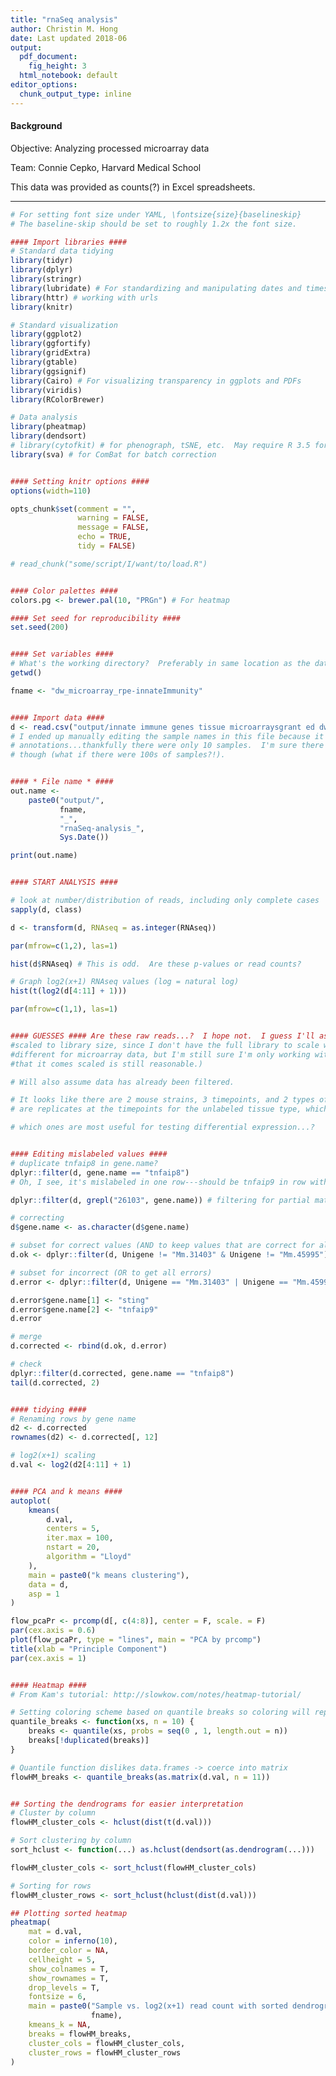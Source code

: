 ```yaml
---
title: "rnaSeq analysis"
author: Christin M. Hong
date: Last updated 2018-06
output:
  pdf_document: 
    fig_height: 3
  html_notebook: default
editor_options:
  chunk_output_type: inline
---
```

\fontsize{8}{10}
\selectfont


#### Background ####

Objective: Analyzing processed microarray data

Team: Connie Cepko, Harvard Medical School


This data was provided as counts(?) in Excel spreadsheets.

---


```r

# For setting font size under YAML, \fontsize{size}{baselineskip} 
# The baseline-skip should be set to roughly 1.2x the font size.

#### Import libraries ####
# Standard data tidying
library(tidyr)
library(dplyr)
library(stringr)
library(lubridate) # For standardizing and manipulating dates and times
library(httr) # working with urls
library(knitr)

# Standard visualization
library(ggplot2)
library(ggfortify)
library(gridExtra)
library(gtable)
library(ggsignif)
library(Cairo) # For visualizing transparency in ggplots and PDFs
library(viridis)
library(RColorBrewer)

# Data analysis
library(pheatmap)
library(dendsort)
# library(cytofkit) # for phenograph, tSNE, etc.  May require R 3.5 for "max DLL" issue
library(sva) # for ComBat for batch correction


#### Setting knitr options ####
options(width=110)

opts_chunk$set(comment = "", 
               warning = FALSE, 
               message = FALSE, 
               echo = TRUE, 
               tidy = FALSE)

# read_chunk("some/script/I/want/to/load.R")


#### Color palettes ####
colors.pg <- brewer.pal(10, "PRGn") # For heatmap

```

```r

#### Set seed for reproducibility ####
set.seed(200)


#### Set variables ####
# What's the working directory?  Preferably in same location as the data and Rproject.
getwd()

fname <- "dw_microarray_rpe-innateImmunity"


#### Import data ####
d <- read.csv("output/innate immune genes tissue microarraysgrant ed dw copy.csv")
# I ended up manually editing the sample names in this file because it was the easiest way to generate usable
# annotations...thankfully there were only 10 samples.  I'm sure there are more elegant ways of doing it,
# though (what if there were 100s of samples?!).


#### * File name * ####
out.name <-
    paste0("output/",
           fname,
           "_",
           "rnaSeq-analysis_",
           Sys.Date())

print(out.name)


#### START ANALYSIS ####

# look at number/distribution of reads, including only complete cases
sapply(d, class)

d <- transform(d, RNAseq = as.integer(RNAseq))

par(mfrow=c(1,2), las=1)

hist(d$RNAseq) # This is odd.  Are these p-values or read counts?

# Graph log2(x+1) RNAseq values (log = natural log)
hist(t(log2(d[4:11] + 1)))

par(mfrow=c(1,1), las=1)


#### GUESSES #### Are these raw reads...?  I hope not.  I guess I'll assume that these have at least been
#scaled to library size, since I don't have the full library to scale with anyway.  (Not sure if it's
#different for microarray data, but I'm still sure I'm only working with a subset of the data, so assuming
#that it comes scaled is still reasonable.)

# Will also assume data has already been filtered.

# It looks like there are 2 mouse strains, 3 timepoints, and 2 types of tissue (whole retina vs. RPE?).  There
# are replicates at the timepoints for the unlabeled tissue type, which I'm going to assume is whole retina.

# which ones are most useful for testing differential expression...?


#### Editing mislabeled values ####
# duplicate tnfaip8 in gene.name?
dplyr::filter(d, gene.name == "tnfaip8")
# Oh, I see, it's mislabeled in one row---should be tnfaip9 in row with Unigene Mm.31403.

dplyr::filter(d, grepl("26103", gene.name)) # filtering for partial match with grep

# correcting
d$gene.name <- as.character(d$gene.name)

# subset for correct values (AND to keep values that are correct for all counts)
d.ok <- dplyr::filter(d, Unigene != "Mm.31403" & Unigene != "Mm.45995")

# subset for incorrect (OR to get all errors)
d.error <- dplyr::filter(d, Unigene == "Mm.31403" | Unigene == "Mm.45995")

d.error$gene.name[1] <- "sting"
d.error$gene.name[2] <- "tnfaip9"
d.error

# merge
d.corrected <- rbind(d.ok, d.error)

# check
dplyr::filter(d.corrected, gene.name == "tnfaip8")
tail(d.corrected, 2)


#### tidying ####
# Renaming rows by gene name
d2 <- d.corrected
rownames(d2) <- d.corrected[, 12]

# log2(x+1) scaling
d.val <- log2(d2[4:11] + 1)


#### PCA and k means ####
autoplot(
    kmeans(
        d.val,
        centers = 5,
        iter.max = 100,
        nstart = 20,
        algorithm = "Lloyd"
    ),
    main = paste0("k means clustering"),
    data = d,
    asp = 1
)

flow_pcaPr <- prcomp(d[, c(4:8)], center = F, scale. = F)
par(cex.axis = 0.6)
plot(flow_pcaPr, type = "lines", main = "PCA by prcomp")
title(xlab = "Principle Component")
par(cex.axis = 1)


#### Heatmap ####
# From Kam's tutorial: http://slowkow.com/notes/heatmap-tutorial/

# Setting coloring scheme based on quantile breaks so coloring will represent equal proportion of data
quantile_breaks <- function(xs, n = 10) {
    breaks <- quantile(xs, probs = seq(0 , 1, length.out = n))
    breaks[!duplicated(breaks)]
}

# Quantile function dislikes data.frames -> coerce into matrix
flowHM_breaks <- quantile_breaks(as.matrix(d.val, n = 11))


## Sorting the dendrograms for easier interpretation
# Cluster by column
flowHM_cluster_cols <- hclust(dist(t(d.val)))

# Sort clustering by column
sort_hclust <- function(...) as.hclust(dendsort(as.dendrogram(...)))

flowHM_cluster_cols <- sort_hclust(flowHM_cluster_cols)

# Sorting for rows
flowHM_cluster_rows <- sort_hclust(hclust(dist(d.val)))

```

```r

## Plotting sorted heatmap
pheatmap(
    mat = d.val,
    color = inferno(10),
    border_color = NA,
    cellheight = 5,
    show_colnames = T,
    show_rownames = T,
    drop_levels = T,
    fontsize = 6,
    main = paste0("Sample vs. log2(x+1) read count with sorted dendrogram\nFrom file: ", 
                  fname),
    kmeans_k = NA,
    breaks = flowHM_breaks,
    cluster_cols = flowHM_cluster_cols,
    cluster_rows = flowHM_cluster_rows
)

```

